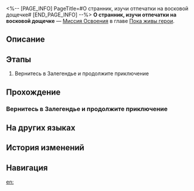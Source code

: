 <%-- [PAGE_INFO]
PageTitle=#О странник, изучи отпечатки на восковой дощечке#
[END_PAGE_INFO] --%>
{{Дополнить|Диалоги.}}
{{Миссия Инфобокс
|id              = 1040606
|Название        = 
|Изображение     = Миссия О странник, изучи отпечатки на восковой дощечке.png
|Тип             = Миссия Освоения
|Событие         = 
|Глава           = Пока живы герои
|Условия         = Завершена [[Миссия Освоения]] «[[О солнце, прогони звёзды и убывающую луну]]»
|Персонажи       = Первопроходец
|СтартЛокация    = [[Амфореус]] — [[Элизия Эйдес]]
|Мир             = Амфореус
|Предыдущая      = О солнце, прогони звёзды и убывающую луну
|Следующая       = О вернувшийся ветер, вознеси пыль прошлого
|Награды         = Опыт Освоения*400; Звёздный нефрит*50; Очищенный эфир*4; Утраченный кристалл*4; Беспорядочная амброзия*160; Mythical Axiom*1 { text = Mythical Axiom }; Кредиты*50 000
}}
'''О странник, изучи отпечатки на восковой дощечке''' — [[Миссия Освоения]] в главе [[Пока живы герои]].

==Описание==
{{Описание|Залегендье стало вашей тюрьмой, но с помощью Герты вам удаётся призвать себе на помощь силу Памяти и сбежать в Пространство Пути. Там вас пытается завлечь странный хранитель памяти, но его прогоняет некто, выглядящая как Март 7. Она представляется Теменью и передаёт вам изменённое ядро пламени опоры мира, а затем возвращает вас в Охему, чтобы вы смогли продолжить путь к спасению.}}

==Этапы==
# Вернитесь в Залегендье и продолжите приключение

==Прохождение==
{{Дополнить}}
{{Диалог Конец}}

===Вернитесь в Залегендье и продолжите приключение===
{{Описание миссии|тип=Миссия Освоения|локация=Элизия Эйдес|Здесь вы не услышите голосов, не увидите теней. Солнечное пламя сожжёт вас, лишив вашу кожу цвета. Лишь когда звёздная ночь защитит вас, лишь когда солнце растопит утренний иней, вы почувствуете облегчение. Страдание будет вечно терзать вас. Никто не может вас спасти.<br />Но позади вы оставили огонь... Огонь, что освободит их. Огонь, который освободил вас, был зажжён уже давно.}}
{{Диалог Начало}}
{{Диалог Конец}}

==На других языках==
{{На других языках
|en   = Wanderer, Decipher the Waxen Imprints
|zhs  = 游子啊，审谛蜡板的印痕
|zht  = 遊子啊，審諦蠟板的印痕
|ja   = 旅人よ、蝋の印影に目を凝らせ
|ko   = 나그네여, 밀랍판의 흔적을 살펴봐다오
|es   = Viajer{{MC|ж=a|м=o}}, descifra la tablilla de cera
|fr   = Vagabond, déchiffre les empreintes de cire
|ru   = О странник, изучи отпечатки на восковой дощечке
|th   = ผู้เดินทางเอ๋ย จงพินิจรอยประทับบนแผ่นขี้ผึ้ง
|vi   = Hỡi Người Lưu Lạc, Hãy Nhìn Những Dấu Hằn Xưa Trên Bảng Sáp
|de   = O Wanderer, entziffere die wächsernen Spuren
|id   = Pengembara, Tafsirkan Jejak di atas Papan Lilin
|pt   = Ó Errante, Decifra os Selos de Cera
}}

==История изменений==
{{История изменений|3.5}}

==Навигация==
{{Миссия Освоения Навбокс|Глава }}

[[en:]]
